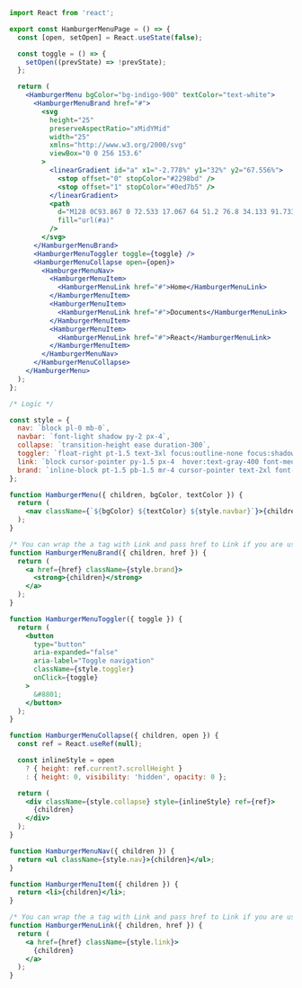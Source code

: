 ```jsx
import React from 'react';

export const HamburgerMenuPage = () => {
  const [open, setOpen] = React.useState(false);

  const toggle = () => {
    setOpen((prevState) => !prevState);
  };

  return (
    <HamburgerMenu bgColor="bg-indigo-900" textColor="text-white">
      <HamburgerMenuBrand href="#">
        <svg
          height="25"
          preserveAspectRatio="xMidYMid"
          width="25"
          xmlns="http://www.w3.org/2000/svg"
          viewBox="0 0 256 153.6"
        >
          <linearGradient id="a" x1="-2.778%" y1="32%" y2="67.556%">
            <stop offset="0" stopColor="#2298bd" />
            <stop offset="1" stopColor="#0ed7b5" />
          </linearGradient>
          <path
            d="M128 0C93.867 0 72.533 17.067 64 51.2 76.8 34.133 91.733 27.733 108.8 32c9.737 2.434 16.697 9.499 24.401 17.318C145.751 62.057 160.275 76.8 192 76.8c34.133 0 55.467-17.067 64-51.2-12.8 17.067-27.733 23.467-44.8 19.2-9.737-2.434-16.697-9.499-24.401-17.318C174.249 14.743 159.725 0 128 0zM64 76.8C29.867 76.8 8.533 93.867 0 128c12.8-17.067 27.733-23.467 44.8-19.2 9.737 2.434 16.697 9.499 24.401 17.318C81.751 138.857 96.275 153.6 128 153.6c34.133 0 55.467-17.067 64-51.2-12.8 17.067-27.733 23.467-44.8 19.2-9.737-2.434-16.697-9.499-24.401-17.318C110.249 91.543 95.725 76.8 64 76.8z"
            fill="url(#a)"
          />
        </svg>
      </HamburgerMenuBrand>
      <HamburgerMenuToggler toggle={toggle} />
      <HamburgerMenuCollapse open={open}>
        <HamburgerMenuNav>
          <HamburgerMenuItem>
            <HamburgerMenuLink href="#">Home</HamburgerMenuLink>
          </HamburgerMenuItem>
          <HamburgerMenuItem>
            <HamburgerMenuLink href="#">Documents</HamburgerMenuLink>
          </HamburgerMenuItem>
          <HamburgerMenuItem>
            <HamburgerMenuLink href="#">React</HamburgerMenuLink>
          </HamburgerMenuItem>
        </HamburgerMenuNav>
      </HamburgerMenuCollapse>
    </HamburgerMenu>
  );
};

/* Logic */

const style = {
  nav: `block pl-0 mb-0`,
  navbar: `font-light shadow py-2 px-4`,
  collapse: `transition-height ease duration-300`,
  toggler: `float-right pt-1.5 text-3xl focus:outline-none focus:shadow`,
  link: `block cursor-pointer py-1.5 px-4  hover:text-gray-400 font-medium`,
  brand: `inline-block pt-1.5 pb-1.5 mr-4 cursor-pointer text-2xl font-bold whitespace-nowrap hover:text-gray-400`,
};

function HamburgerMenu({ children, bgColor, textColor }) {
  return (
    <nav className={`${bgColor} ${textColor} ${style.navbar}`}>{children}</nav>
  );
}

/* You can wrap the a tag with Link and pass href to Link if you are using either Create-React-App, Next.js or Gatsby */
function HamburgerMenuBrand({ children, href }) {
  return (
    <a href={href} className={style.brand}>
      <strong>{children}</strong>
    </a>
  );
}

function HamburgerMenuToggler({ toggle }) {
  return (
    <button
      type="button"
      aria-expanded="false"
      aria-label="Toggle navigation"
      className={style.toggler}
      onClick={toggle}
    >
      &#8801;
    </button>
  );
}

function HamburgerMenuCollapse({ children, open }) {
  const ref = React.useRef(null);

  const inlineStyle = open
    ? { height: ref.current?.scrollHeight }
    : { height: 0, visibility: 'hidden', opacity: 0 };

  return (
    <div className={style.collapse} style={inlineStyle} ref={ref}>
      {children}
    </div>
  );
}

function HamburgerMenuNav({ children }) {
  return <ul className={style.nav}>{children}</ul>;
}

function HamburgerMenuItem({ children }) {
  return <li>{children}</li>;
}

/* You can wrap the a tag with Link and pass href to Link if you are using either Create-React-App, Next.js or Gatsby */
function HamburgerMenuLink({ children, href }) {
  return (
    <a href={href} className={style.link}>
      {children}
    </a>
  );
}
```
